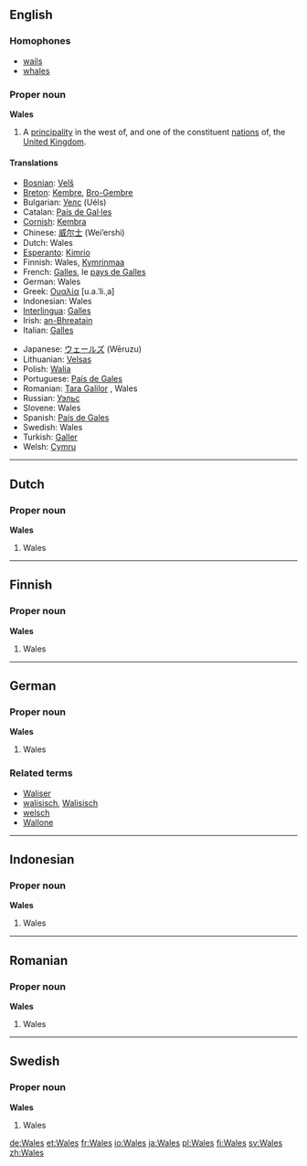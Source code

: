 ==English==
===Homophones===
* [[wails]]
* [[whales]]

===Proper noun===
'''Wales'''

#A [[principality]] in the west of, and one of the constituent [[nation]]s of, the [[United Kingdom]].

====Translations====
{{top}}
*[[Bosnian]]: [[Velš]] {{m}}
*[[Breton]]: [[Kembre]], [[Bro-Gembre]]
*Bulgarian: [[Уелс]] (Uéls)
*Catalan: [[País de Gal·les]] {{m}}
*[[Cornish]]: [[Kembra]]
*Chinese: [[威尔士]] (Wei’ershi)
*Dutch: Wales {{n}}
*[[Esperanto]]: [[Kimrio]]
*Finnish: Wales, [[Kymrinmaa]]
*French: [[Galles]], le [[pays de Galles]] {{m}}
*German: Wales {{n}}
*Greek: [[Ουαλία]] [u.a.ˈli.ˌa] {{f}}
*Indonesian: Wales
*[[Interlingua]]: [[Galles]]
*Irish: [[an-Bhreatain]] {{f}}
*Italian: [[Galles]]
{{mid}}
*Japanese: [[ウェールズ]] (Wēruzu)
*Lithuanian: [[Velsas]] {{m}}
*Polish: [[Walia]] {{f}}
*Portuguese: [[País de Gales]] {{m}}
*Romanian: [[Ţara Galilor]] {{f}}, Wales {{n}}
*Russian: [[Уэльс]] {{Unicode|(Uɛ́l’s)}} {{m}}
*Slovene: Wales {{m}}
*Spanish: [[País de Gales]] {{m}}
*Swedish: Wales
*Turkish: [[Galler]]
*Welsh: [[Cymru]]
{{bottom}}

----

==Dutch==
===Proper noun===
'''Wales'''

#Wales

----
==Finnish==
===Proper noun===
'''Wales'''

#Wales
----
==German==
===Proper noun===
'''Wales'''

#Wales

===Related terms===
*[[Waliser]]
*[[walisisch]], [[Walisisch]]
*[[welsch]]
*[[Wallone]]

----

==Indonesian==
===Proper noun===
'''Wales'''

#Wales
----
==Romanian==
===Proper noun===
'''Wales'''

#Wales
----
==Swedish==
===Proper noun===
'''Wales'''

#Wales

[[de:Wales]]
[[et:Wales]]
[[fr:Wales]]
[[io:Wales]]
[[ja:Wales]]
[[pl:Wales]]
[[fi:Wales]]
[[sv:Wales]]
[[zh:Wales]]